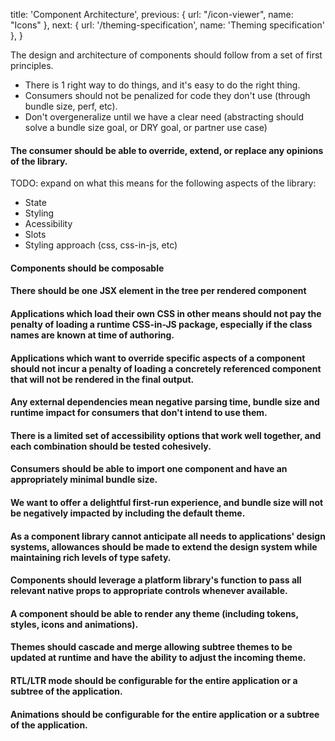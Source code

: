   title: 'Component Architecture',
  previous: { url: "/icon-viewer", name: "Icons" },
  next: { url: '/theming-specification', name: 'Theming specification' },
}

The design and architecture of components should follow from a set of first principles.

- There is 1 right way to do things, and it's easy to do the right thing.
- Consumers should not be penalized for code they don't use (through bundle size, perf, etc).
- Don't overgeneralize until we have a clear need (abstracting should solve a bundle size goal, or DRY goal, or partner use case)

#### The consumer should be able to override, extend, or replace any opinions of the library.

TODO: expand on what this means for the following aspects of the library:

- State
- Styling
- Acessibility
- Slots
- Styling approach (css, css-in-js, etc)

#### Components should be composable

#### There should be one JSX element in the tree per rendered component

#### Applications which load their own CSS in other means should not pay the penalty of loading a runtime CSS-in-JS package, especially if the class names are known at time of authoring.

#### Applications which want to override specific aspects of a component should not incur a penalty of loading a concretely referenced component that will not be rendered in the final output.

#### Any external dependencies mean negative parsing time, bundle size and runtime impact for consumers that don't intend to use them.

#### There is a limited set of accessibility options that work well together, and each combination should be tested cohesively.

#### Consumers should be able to import one component and have an appropriately minimal bundle size.

#### We want to offer a delightful first-run experience, and bundle size will not be negatively impacted by including the default theme.

#### As a component library cannot anticipate all needs to applications' design systems, allowances should be made to extend the design system while maintaining rich levels of type safety.

#### Components should leverage a platform library's function to pass all relevant native props to appropriate controls whenever available.

#### A component should be able to render any theme (including tokens, styles, icons and animations).

#### Themes should cascade and merge allowing subtree themes to be updated at runtime and have the ability to adjust the incoming theme.

#### RTL/LTR mode should be configurable for the entire application or a subtree of the application.

#### Animations should be configurable for the entire application or a subtree of the application.
